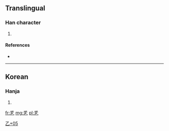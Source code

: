 ==Translingual==

===Han character===
{{Han char|rn=5|rad=乙|as=05|sn=6|four=|canj=竹火木弓 (HFDN)}}

# {{defn|Han|sort=乙05}}

====References====
* {{Han ref|kx=0084.141|dj=0171.191|hdz=10053.081|uh=4E6F|ud=20079}}

----

==Korean==

===Hanja===
{{ko-hanja|hangeul=[[올]]|rv=ol|mr=ol}}

# {{defn|lang=ko|sort=乙05}}

[[Category:Korean-only CJKV Characters|乙+05]]

[[fr:乯]]
[[mg:乯]]
[[pl:乯]]
